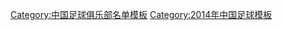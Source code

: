 {{Football squad with groups
 | name      = 2014年中乙分类名单山东滕鼎
 | bgcolor   = #ffffff
 | bordercolor = #00aa00
 | textcolor   = #00aa00
 | title=[[山东滕鼎足球俱乐部|<span style="color:#00aa00">山东滕鼎</span>]] — [[2014年中国足球乙级联赛|<span style="color: #00aa00;">2014年</span>]][[中国足球乙级联赛|<span style="color: #00aa00;">中乙联赛北区第 8 名</span>]]
|group1=全年参赛球员
|list1=<div>
{{Football squad2 player|no=1|name=[[刘子谦]]}}
{{Football squad2 player|no=2|name=[[秦政]]}}
{{Football squad2 player|no=4|name=[[边锋]]}}
{{Football squad2 player|no=5|name=[[王鹏 (1991年)|王鹏]]}}
{{Football squad2 player|no=6|name=[[王鹏 (1990年)|王鹏]]}}
{{Football squad2 player|no=7|name=[[孙冬]]}}
{{Football squad2 player|no=10|name=[[王珂]]}}
{{Football squad2 player|no=11|name=[[徐昕 (足球运动员)|徐昕]]}}
{{Football squad2 player|no=12|name=[[穆晓晨]]}}
{{Football squad2 player|no=14|name=[[阿不力江]]}}
{{Football squad2 player|no=16|name=[[孙翔]]}}
{{Football squad2 player|no=17|name=[[杨晨 (1991年)|杨晨]]}}
{{Football squad2 player|no=18|name=[[耿鑫]]}}
{{Football squad2 player|no=19|name=[[高腾]]}}
{{Football squad2 player|no=20|name=[[李鹏程]]}}
{{Football squad2 player|no=21|name=[[尹德沛]]}}
{{Football squad2 player|no=22|name=[[王伯仁]]}}
{{Football squad2 player|no=23|name=[[赵哲]]}}
{{Football squad2 player|no=24|name=[[陈国禄]]}}
{{Football squad2 player|no=25|name=[[赵万]]}}
{{Football squad2 player|no=27|name=[[刘云飞 (1987年)|刘云飞]]}}
{{Football squad2 player|no=28|name=[[王鑫鹏]]}}
{{Football squad2 player|no=29|name=[[陈汉 (足球运动员)|陈汉]]}}
{{Football squad2 player|no=31|name=[[张禹]]}}
{{Football squad2 player|no=33|name=[[王冕 (足球运动员)|王冕]]}}
</div>
|group2=夏季转入球员
|list2=<div>
{{Football squad2 player|no=3|name=[[邢栋]]}}
{{Football squad2 player|no=8|name=[[鲁毅]]}}
{{Football squad2 player|no=9|name=[[李磊]]}}
{{Football squad2 player|no=15|name=[[张丰羽]]}}
{{Football squad2 player|no=30|name=[[杨巍巍]]}}
</div>
|group3=夏季转出球员
|list3=<div>
</div>
|group4=主教练
|list4=[[宋黎辉]]（至第 7 轮）；[[孙建军]]
}}
<noinclude>
{{DEFAULTSORT:Shandong Tengding F.C. Squad 2014}}
[[Category:中国足球俱乐部名单模板]]
[[Category:2014年中国足球模板]]